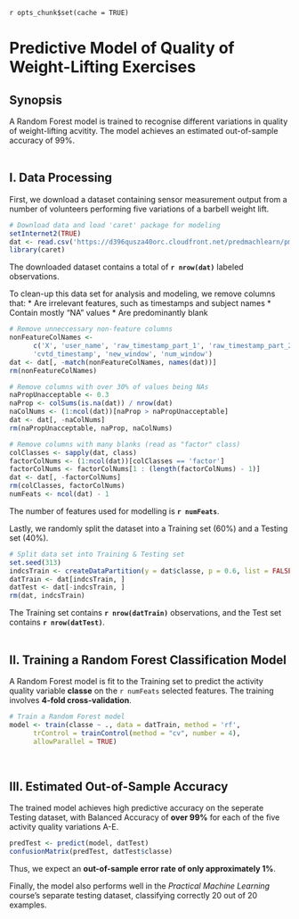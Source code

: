 `r opts_chunk$set(cache = TRUE)`

Predictive Model of Quality of Weight-Lifting Exercises
=======================================================

## Synopsis
A Random Forest model is trained to recognise different variations in quality of weight-lifting acvitity. The model achieves an estimated out-of-sample accuracy of 99%.
<br><br>


## I. Data Processing
First, we download a dataset containing sensor measurement output from a number of volunteers performing five variations of a barbell weight lift.
```r
# Download data and load 'caret' package for modeling
setInternet2(TRUE)
dat <- read.csv('https://d396qusza40orc.cloudfront.net/predmachlearn/pml-training.csv')
library(caret)
```
The downloaded dataset contains a total of **`r nrow(dat)`** labeled observations.

To clean-up this data set for analysis and modeling, we remove columns that:
* Are irrelevant features, such as timestamps and subject names
* Contain mostly "NA" values
* Are predominantly blank
``` r
# Remove unneccessary non-feature columns
nonFeatureColNames <-
      c('X', 'user_name', 'raw_timestamp_part_1', 'raw_timestamp_part_2',
      'cvtd_timestamp', 'new_window', 'num_window')
dat <- dat[, -match(nonFeatureColNames, names(dat))]
rm(nonFeatureColNames)

# Remove columns with over 30% of values being NAs
naPropUnacceptable <- 0.3
naProp <- colSums(is.na(dat)) / nrow(dat)
naColNums <- (1:ncol(dat))[naProp > naPropUnacceptable]
dat <- dat[, -naColNums]
rm(naPropUnacceptable, naProp, naColNums)

# Remove columns with many blanks (read as "factor" class)
colClasses <- sapply(dat, class)
factorColNums <- (1:ncol(dat))[colClasses == 'factor']
factorColNums <- factorColNums[1 : (length(factorColNums) - 1)]
dat <- dat[, -factorColNums]
rm(colClasses, factorColNums)
numFeats <- ncol(dat) - 1
```
The number of features used for modelling is **`r numFeats`**.

Lastly, we randomly split the dataset into a Training set (60%) and a Testing set (40%).
```r
# Split data set into Training & Testing set
set.seed(313)
indcsTrain <- createDataPartition(y = dat$classe, p = 0.6, list = FALSE)
datTrain <- dat[indcsTrain, ]
datTest <- dat[-indcsTrain, ]
rm(dat, indcsTrain)
```
The Training set contains **`r nrow(datTrain)`** observations, and the Test set contains **`r nrow(datTest)`**.
<br><br>


## II. Training a Random Forest Classification Model 
A Random Forest model is fit to the Training set to predict the activity quality variable **classe** on the `r numFeats` selected features. The training involves **4-fold cross-validation**.
``` r
# Train a Random Forest model
model <- train(classe ~ ., data = datTrain, method = 'rf',
      trControl = trainControl(method = "cv", number = 4),
      allowParallel = TRUE)
```
<br>

## III. Estimated Out-of-Sample Accuracy
The trained model achieves high predictive accuracy on the seperate Testing dataset, with Balanced Accuracy of **over 99%** for each of the five activity quality variations A-E.
``` r
predTest <- predict(model, datTest)
confusionMatrix(predTest, datTest$classe)
```
Thus, we expect an **out-of-sample error rate of only approximately 1%**.

Finally, the model also performs well in the *Practical Machine Learning* course's separate testing dataset, classifying correctly 20 out of 20 examples.